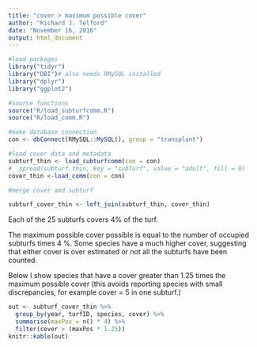 ```yaml
---
title: "cover > maximum possible cover"
author: "Richard J. Telford"
date: "November 16, 2016"
output: html_document
---
```


```r
#load packages
library("tidyr")
library("DBI")# also needs RMySQL installed
library("dplyr")
library("ggplot2")

#source functions
source("R/load_subturfcomm.R")
source("R/load_comm.R")

#make database connection
con <- dbConnect(RMySQL::MySQL(), group = "transplant")

#load cover data and metadata
subturf_thin <- load_subturfcomm(con = con)
#  spread(subturf.thin, key = "subTurf", value = "adult", fill = 0)
cover_thin <-load_comm(con = con)

#merge cover amd subturf

subturf_cover_thin <- left_join(subturf_thin, cover_thin)

```

Each of the 25 subturfs covers 4% of the turf.

The maximum possible cover possible is equal to the number of occupied subturfs times 4 %. Some species have a much higher cover, suggesting that either cover is over estimated or not all the subturfs have been counted.

Below I show species that have a cover greater than 1.25 times the maximum possible cover (this avoids reporting species with small discrepancies, for example cover = 5 in one subturf.)

```r
out <- subturf_cover_thin %>% 
  group_by(year, turfID, species, cover) %>% 
  summarise(maxPos = n() * 4) %>% 
  filter(cover > (maxPos * 1.25)) 
knitr::kable(out)
```
